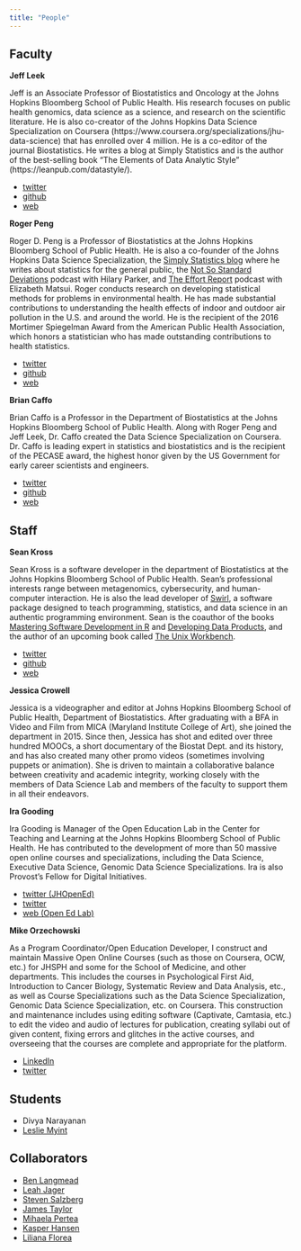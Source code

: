 ```yaml
---
title: "People"
---
```


## Faculty


__Jeff Leek__ 

Jeff is an Associate Professor of Biostatistics and Oncology at the Johns Hopkins Bloomberg School of Public Health. His research focuses on public health genomics, data science as a science, and research on the scientific literature.  He is also co-creator of the Johns Hopkins Data Science Specialization on Coursera (https://www.coursera.org/specializations/jhu-data-science) that has enrolled over 4 million. He is a co-editor of the journal Biostatistics. He writes a blog at Simply Statistics and is the author of the best-selling book "The Elements of Data Analytic Style" (https://leanpub.com/datastyle/).


* [twitter](https://twitter.com/jtleek)
* [github](https://github.com/jtleek)
* [web](http://jtleek.com/)


__Roger Peng__ 


Roger D. Peng is a Professor of Biostatistics at the Johns Hopkins Bloomberg School of Public Health. He is also a co-founder of the Johns Hopkins Data Science Specialization, the [Simply Statistics blog](http://simplystatistics.org/) where he writes about statistics for the general public, the [Not So Standard Deviations](https://soundcloud.com/nssd-podcast) podcast with Hilary Parker, and [The Effort Report](http://effortreport.libsyn.com/) podcast with Elizabeth Matsui. Roger conducts research on developing statistical methods for problems in environmental health. He has made substantial contributions to understanding the health effects of indoor and outdoor air pollution in the U.S. and around the world. He is the recipient of the 2016 Mortimer Spiegelman Award from the American Public Health Association, which honors a statistician who has made outstanding contributions to health statistics.


* [twitter](https://twitter.com/rdpeng) 
* [github](https://github.com/rdpeng)  
* [web](http://www.biostat.jhsph.edu/~rpeng/)


 __Brian Caffo__ 
 
Brian Caffo is a Professor in the Department of Biostatistics at the Johns Hopkins Bloomberg School of Public Health. Along with Roger Peng and Jeff Leek, Dr. Caffo created the Data Science Specialization on Coursera. Dr. Caffo is leading  expert in statistics and biostatistics and is the recipient of the PECASE award, the highest honor given by the US Government for early career scientists and engineers.


* [twitter](https://twitter.com/bcaffo) 
* [github](https://github.com/bcaffo) 
* [web](http://www.bcaffo.com)


## Staff

__Sean Kross__

Sean Kross is a software developer in the department of Biostatistics at the 
Johns Hopkins Bloomberg School of Public Health. Sean's professional interests 
range between metagenomics, cybersecurity, and human-computer interaction. He 
is also the lead developer of [Swirl](http://swirlstats.com/),
a software package designed to teach 
programming, statistics, and data science in an authentic programming 
environment. Sean is the coauthor of the books 
[Mastering Software Development in R](https://leanpub.com/msdr) and
[Developing Data Products](https://leanpub.com/ddp), and the author of an
upcoming book called
[The Unix Workbench](http://seankross.com/the-unix-workbench/).

* [twitter](https://twitter.com/seankross)
* [github](https://github.com/seankross)
* [web](http://seankross.com/)


__Jessica Crowell__

Jessica is a videographer and editor at Johns Hopkins Bloomberg School of Public Health, Department of Biostatistics.  After graduating with a BFA in Video and Film from MICA (Maryland Institute College of Art), she joined the department in 2015. Since then, Jessica has shot and edited over three hundred MOOCs, a short documentary of the Biostat Dept. and its history, and has also created many other promo videos (sometimes involving puppets or animation). She is driven to maintain a collaborative balance between creativity and academic integrity, working closely with the members of Data Science Lab and members of the faculty to support them in all their endeavors.


__Ira Gooding__

Ira Gooding is Manager of the Open Education Lab in the Center for Teaching and Learning at the Johns Hopkins Bloomberg School of Public Health. He has contributed to the development of more than 50 massive open online courses and specializations, including the Data Science, Executive Data Science, Genomic Data Science Specializations. Ira is also Provost’s Fellow for Digital Initiatives. 

* [twitter (JHOpenEd)](https://twitter.com/JHOpenEdLab)
* [twitter](https://twitter.com/IraGooding)
* [web (Open Ed Lab)](http://www.jhsph.edu/offices-and-services/center-for-teaching-and-learning/our-services/open-education-lab/)


__Mike Orzechowski__

As a Program Coordinator/Open Education Developer, I construct and maintain Massive Open Online Courses (such as those on Coursera, OCW, etc.) for JHSPH and some for the School of Medicine, and other departments. This includes the courses in Psychological First Aid, Introduction to Cancer Biology, Systematic Review and Data Analysis, etc., as well as Course Specializations such as the Data Science Specialization, Genomic Data Science Specialization, etc. on Coursera. This construction and maintenance includes using editing software (Captivate, Camtasia, etc.) to edit the video and audio of lectures for publication, creating syllabi out of given content, fixing errors and glitches in the active courses, and overseeing that the courses are complete and appropriate for the platform.

* [LinkedIn](https://www.linkedin.com/in/michael-orzechowski-b861a180)
* [twitter](https://twitter.com/mjorzechowski)


## Students

* Divya Narayanan 
* [Leslie Myint](https://lesliemyint.wordpress.com/)

## Collaborators


* [Ben Langmead](http://www.langmead-lab.org/)
* [Leah Jager](http://www.jhsph.edu/faculty/directory/profile/2909/leah-r-jager)
* [Steven Salzberg](https://salzberg-lab.org/)
* [James Taylor](http://taylorlab.org/)
* [Mihaela Pertea](http://ccb.jhu.edu/people/mpertea/)
* [Kasper Hansen](http://www.hansenlab.org/)
* [Liliana Florea](http://florealab.org/)


